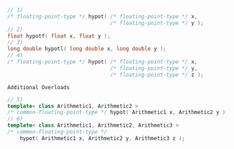```cpp
// 1)
/* floating-point-type */ hypot( /* floating-point-type */ x,
                                 /* floating-point-type */ y );
// 2)
float hypotf( float x, float y );
// 3)
long double hypotl( long double x, long double y );
// 4)
/* floating-point-type */ hypot( /* floating-point-type */ x,
                                 /* floating-point-type */ y,
                                 /* floating-point-type */ z );
```

`Additional Overloads`

```cpp
// 5)
template< class Arithmetic1, Arithmetic2 >
/* common-floating-point-type */ hypot( Arithmetic1 x, Arithmetic2 y );
// 6)
template< class Arithmetic1, Arithmetic2, Arithmetic3 >
/* common-floating-point-type */
    hypot( Arithmetic1 x, Arithmetic2 y, Arithmetic3 z );
```
